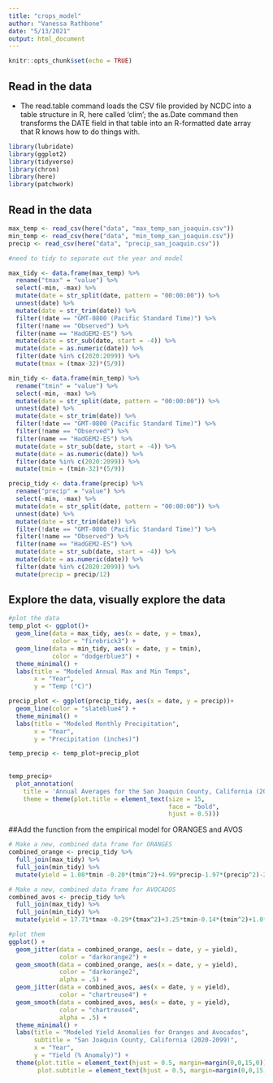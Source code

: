 ```yaml
---
title: "crops_model"
author: "Vanessa Rathbone"
date: "5/13/2021"
output: html_document
---
```



```r
knitr::opts_chunk$set(echo = TRUE)
```

## Read in the data

- The read.table command loads the CSV file provided by NCDC into a table structure in R, here called 'clim'; the as.Date command then transforms the DATE field in that table into an R-formatted date array that R knows how to do things with.

```r
library(lubridate)
library(ggplot2)
library(tidyverse)
library(chron)
library(here)
library(patchwork)

```

## Read in the data
```r

max_temp <- read_csv(here("data", "max_temp_san_joaquin.csv"))
min_temp <- read_csv(here("data", "min_temp_san_joaquin.csv"))
precip <- read_csv(here("data", "precip_san_joaquin.csv"))

#need to tidy to separate out the year and model 

max_tidy <- data.frame(max_temp) %>% 
  rename("tmax" = "value") %>% 
  select(-min, -max) %>% 
  mutate(date = str_split(date, pattern = "00:00:00")) %>% 
  unnest(date) %>% 
  mutate(date = str_trim(date)) %>% 
  filter(!date == "GMT-0800 (Pacific Standard Time)") %>% 
  filter(!name == "Observed") %>% 
  filter(name == "HadGEM2-ES") %>%
  mutate(date = str_sub(date, start = -4)) %>% 
  mutate(date = as.numeric(date)) %>% 
  filter(date %in% c(2020:2099)) %>% 
  mutate(tmax = (tmax-32)*(5/9))

min_tidy <- data.frame(min_temp) %>% 
  rename("tmin" = "value") %>% 
  select(-min, -max) %>% 
  mutate(date = str_split(date, pattern = "00:00:00")) %>% 
  unnest(date) %>% 
  mutate(date = str_trim(date)) %>% 
  filter(!date == "GMT-0800 (Pacific Standard Time)") %>% 
  filter(!name == "Observed") %>% 
  filter(name == "HadGEM2-ES") %>%
  mutate(date = str_sub(date, start = -4)) %>% 
  mutate(date = as.numeric(date)) %>% 
  filter(date %in% c(2020:2099)) %>% 
  mutate(tmin = (tmin-32)*(5/9))

precip_tidy <- data.frame(precip) %>% 
  rename("precip" = "value") %>% 
  select(-min, -max) %>% 
  mutate(date = str_split(date, pattern = "00:00:00")) %>% 
  unnest(date) %>% 
  mutate(date = str_trim(date)) %>% 
  filter(!date == "GMT-0800 (Pacific Standard Time)") %>% 
  filter(!name == "Observed") %>% 
  filter(name == "HadGEM2-ES") %>%
  mutate(date = str_sub(date, start = -4)) %>% 
  mutate(date = as.numeric(date)) %>% 
  filter(date %in% c(2020:2099)) %>% 
  mutate(precip = precip/12)

```

## Explore the data, visually explore the data
```r

#plot the data
temp_plot <- ggplot()+
  geom_line(data = max_tidy, aes(x = date, y = tmax),
            color = "firebrick3") +
  geom_line(data = min_tidy, aes(x = date, y = tmin),
            color = "dodgerblue3") +
  theme_minimal() +
  labs(title = "Modeled Annual Max and Min Temps",
       x = "Year",
       y = "Temp (°C)")

precip_plot <- ggplot(precip_tidy, aes(x = date, y = precip))+
  geom_line(color = "slateblue4") +
  theme_minimal() +
  labs(title = "Modeled Monthly Precipitation",
       x = "Year",
       y = "Precipitation (inches)")

temp_precip <- temp_plot+precip_plot 
  
  
temp_precip+
  plot_annotation(
    title = 'Annual Averages for the San Joaquin County, California (2020-2099)',
    theme = theme(plot.title = element_text(size = 15,
                                            face = "bold",
                                            hjust = 0.5)))


```

##Add the function from the empirical model for ORANGES and AVOS
```r

# Make a new, combined data frame for ORANGES
combined_orange <- precip_tidy %>% 
  full_join(max_tidy) %>% 
  full_join(min_tidy) %>% 
  mutate(yield = 1.08*tmin -0.20*(tmin^2)+4.99*precip-1.97*(precip^2)-2.47)

# Make a new, combined data frame for AVOCADOS
combined_avos <- precip_tidy %>% 
  full_join(max_tidy) %>% 
  full_join(min_tidy) %>% 
  mutate(yield = 17.71*tmax -0.29*(tmax^2)+3.25*tmin-0.14*(tmin^2)+1.0*precip-0.31*(precip^2)-288.09)

#plot them
ggplot() +
  geom_jitter(data = combined_orange, aes(x = date, y = yield),
              color = "darkorange2") +
  geom_smooth(data = combined_orange, aes(x = date, y = yield),
              color = "darkorange2",
              alpha = .5) +
  geom_jitter(data = combined_avos, aes(x = date, y = yield),
              color = "chartreuse4") +
  geom_smooth(data = combined_avos, aes(x = date, y = yield),
              color = "chartreuse4",
              alpha = .5) +
  theme_minimal() +
  labs(title = "Modeled Yield Anomalies for Oranges and Avocados",
       subtitle = "San Joaquin County, California (2020-2099)",
       x = "Year", 
       y = "Yield (% Anomaly)") +
  theme(plot.title = element_text(hjust = 0.5, margin=margin(0,0,15,0)),
        plot.subtitle = element_text(hjust = 0.5, margin=margin(0,0,15,0)))

```
